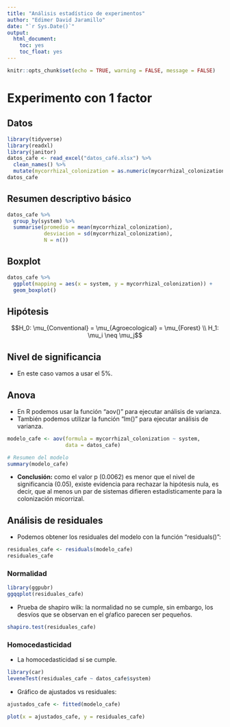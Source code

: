 ```yaml
---
title: "Análisis estadístico de experimentos"
author: "Edimer David Jaramillo"
date: "`r Sys.Date()`"
output:
  html_document:
    toc: yes
    toc_float: yes
---
```


```r
knitr::opts_chunk$set(echo = TRUE, warning = FALSE, message = FALSE)
```

# Experimento con 1 factor

## Datos

```r
library(tidyverse)
library(readxl)
library(janitor)
datos_cafe <- read_excel("datos_café.xlsx") %>% 
  clean_names() %>% 
  mutate(mycorrhizal_colonization = as.numeric(mycorrhizal_colonization))
datos_cafe
```

## Resumen descriptivo básico

```r
datos_cafe %>% 
  group_by(system) %>% 
  summarise(promedio = mean(mycorrhizal_colonization),
            desviacion = sd(mycorrhizal_colonization),
            N = n())
```

## Boxplot

```r
datos_cafe %>% 
  ggplot(mapping = aes(x = system, y = mycorrhizal_colonization)) +
  geom_boxplot()
```

## Hipótesis

$$H_0: \mu_{Conventional} = \mu_{Agroecological} = \mu_{Forest} \\
H_1: \mu_i \neq \mu_j$$

## Nivel de significancia

- En este caso vamos a usar el 5%.

## Anova

- En R podemos usar la función "aov()" para ejecutar análisis de varianza.
- También podemos utilizar la función "lm()" para ejecutar análisis de varianza.

```r
modelo_cafe <- aov(formula = mycorrhizal_colonization ~ system,
                   data = datos_cafe)

# Resumen del modelo
summary(modelo_cafe)
```

- **Conclusión:** como el valor p (0.0062) es menor que el nivel de significancia (0.05), existe evidencia para rechazar la hipótesis nula, es decir, que al menos un par de sistemas difieren estadísticamente para la colonización micorrizal.

## Análisis de residuales

- Podemos obtener los residuales del modelo con la función "residuals()":

```r
residuales_cafe <- residuals(modelo_cafe)
residuales_cafe
```

### Normalidad

```r
library(ggpubr)
ggqqplot(residuales_cafe)
```

- Prueba de shapiro wilk: la normalidad no se cumple, sin embargo, los desvíos que se observan en el gŕafico parecen ser pequeños.

```r
shapiro.test(residuales_cafe)
```

### Homocedasticidad

- La homocedasticidad sí se cumple.

```r
library(car)
leveneTest(residuales_cafe ~ datos_cafe$system)
```

- Gráfico de ajustados vs residuales:

```r
ajustados_cafe <- fitted(modelo_cafe)

plot(x = ajustados_cafe, y = residuales_cafe)
```

